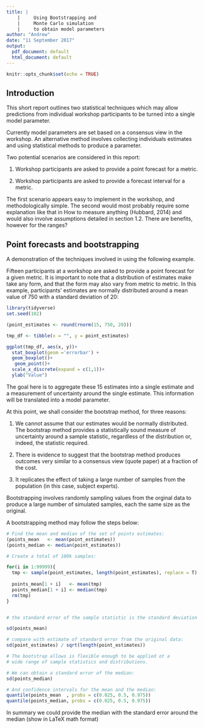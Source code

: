 ```yaml
---
title: |   
    |     Using Bootstrapping and
    |     Monte Carlo simulation
    |     to obtain model parameters
author: "Andrew"
date: "11 September 2017"
output:
  pdf_document: default
  html_document: default
---
```


```r
knitr::opts_chunk$set(echo = TRUE)
```

## Introduction

This short report outlines two statistical techniques which may allow predictions from individual workshop participants to be turned into a single model parameter. 

Currently model parameters are set based on a consensus view in the workshop. An alternative method involves collecting individuals estimates and using statistical methods to produce a parameter.


Two potential scenarios are considered in this report:

1. Workshop participants are asked to provide a point forecast for a metric. 

1. Workshop participants are asked to provide a forecast interval for a metric.

The first scenario appears easy to implement in the workshop, and methodologically simple. The second would most probably require some explanation like that in How to measure anything (Hubbard, 2014) and would also involve assumptions detailed in section 1.2. There are benefits, however for the ranges?

## Point forecasts and bootstrapping

A demonstration of the techniques involved in using the following example. 

Fifteen participants at a workshop are asked to provide a point forecast for a given metric. It is important to note that a distribution of estimates make take any form, and that the form may also vary from metric to metric. In this example, participants' estimates are normally distributed around a mean value of 750 with a standard deviation of 20:

```r
library(tidyverse)
set.seed(102)

(point_estimates <- round(rnorm(15, 750, 20)))

```

```r
tmp_df <- tibble(x = "", y = point_estimates)

ggplot(tmp_df, aes(x, y))+
  stat_boxplot(geom ='errorbar') + 
  geom_boxplot()+
   geom_point()+
  scale_x_discrete(expand = c(1,1))+
  ylab("Value")
```

The goal here is to aggregate these 15 estimates into a single estimate and a measurement of uncertainty around the single estimate. This information will be translated into a model parameter.


At this point, we shall consider the bootstrap method, for three reasons:

1. We cannot assume that our estimates would be normally distributed. The bootstrap method provides a statistically sound measure of uncertainty around a sample statistic, regardless of the distribution or, indeed, the statistic required.

1. There is evidence to suggest that the bootstrap method produces outcomes very similar to a consensus view (quote paper) at a fraction of the cost.

1. It replicates the effect of taking a large number of samples from the population (in this case, subject experts).

Bootstrapping involves randomly sampling values from the orginal data to produce a large number of simulated samples, each the same size as the original.

A bootstrapping method may follow the steps below:



```r
# Find the mean and median of the set of points estimates:
(points_mean   <- mean(point_estimates))
(points_median <- median(point_estimates))
```


```r
# Create a total of 100k samples:

for(i in 1:99999){
  tmp <- sample(point_estimates, length(point_estimates), replace = T)
  
  points_mean[1 + i]   <- mean(tmp)
  points_median[1 + i] <- median(tmp)
  rm(tmp)
}


# the standard error of the sample statistic is the standard deviation of the bootstrapped data:

sd(points_mean)

# compare with estimate of standard error from the original data:
sd(point_estimates) / sqrt(length(point_estimates))

# The bootstrap allows is flexible enough to be applied ot a 
# wide range of sample statistics and distributions.

# We can obtain a standard error of the median:
sd(points_median)

# And confidence intervals for the mean and the median:
quantile(points_mean  , probs = c(0.025, 0.5, 0.975))
quantile(points_median, probs = c(0.025, 0.5, 0.975))


```
In summary we could provide the median with the standard error around the median
(show in LaTeX math format)


